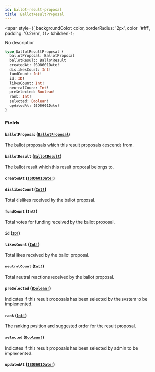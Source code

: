 ```yaml
---
id: ballot-result-proposal
title: BallotResultProposal
---
```


<span
style={{
      backgroundColor: color,
      borderRadius: '2px',
      color: '#fff',
      padding: '0.2rem',
    }}>
{children}
</span>
);

No description

```graphql
type BallotResultProposal {
  ballotProposal: BallotProposal
  ballotResult: BallotResult
  createdAt: ISO8601Date!
  dislikesCount: Int!
  fundCount: Int!
  id: ID!
  likesCount: Int!
  neutralCount: Int!
  preSelected: Boolean!
  rank: Int!
  selected: Boolean!
  updatedAt: ISO8601Date!
}
```

### Fields

#### `ballotProposal` ([`BallotProposal`](/api/objects/ballot-proposal))

The ballot proposals which this result proposals descends from.

#### `ballotResult` ([`BallotResult`](/api/objects/ballot-result))

The ballot result which this result proposal belongs to.

#### `createdAt` ([`ISO8601Date!`](/api/scalars/iso-8601-date))

#### `dislikesCount` ([`Int!`](/api/scalars/int))

Total dislikes received by the ballot proposal.

#### `fundCount` ([`Int!`](/api/scalars/int))

Total votes for funding received by the ballot proposal.

#### `id` ([`ID!`](/api/scalars/id))

#### `likesCount` ([`Int!`](/api/scalars/int))

Total likes received by the ballot proposal.

#### `neutralCount` ([`Int!`](/api/scalars/int))

Total neutral reactions received by the ballot proposal.

#### `preSelected` ([`Boolean!`](/api/scalars/boolean))

Indicates if this result proposals has been selected by the system to be implemented.

#### `rank` ([`Int!`](/api/scalars/int))

The ranking position and suggested order for the result proposal.

#### `selected` ([`Boolean!`](/api/scalars/boolean))

Indicates if this result proposals has been selected by admin to be implemented.

#### `updatedAt` ([`ISO8601Date!`](/api/scalars/iso-8601-date))

